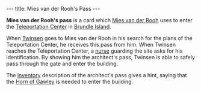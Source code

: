 ---
title: Mies van der Rooh's Pass
---

{{twinsunica import}}{{Infobox Item
 |image=Architects_pass1.png
 |type=key
 |critical=
 |magical=no
 |unique=yes
 |lba1=yes
 |lba2=
 |upgrades=no
 |rowposition=
 |columnposition=
 |effect=
 |effectamount=
 |purpose=
 |combattype=none
 |powerlevel=none
 |rate=none
 |range=none
 |damage=none
}}

'''Mies van der Rooh's pass''' is a card which [[Mies van der Rooh]] uses to enter the [[Teleportation Center]] in [[Brundle Island]].

When [[Twinsen]] goes to Mies van der Rooh in his search for the plans of the Teleportation Center, he receives this pass from him. When Twinsen reaches the Teleportation Center, a [[nurse]] guarding the site asks for his identification. By showing him the architect's pass, Twinsen is able to safely pass through the gate and enter the building.

The [[inventory]] description of the architect's pass gives a hint, saying that the [[Horn of Gawley]] is needed to enter the building.